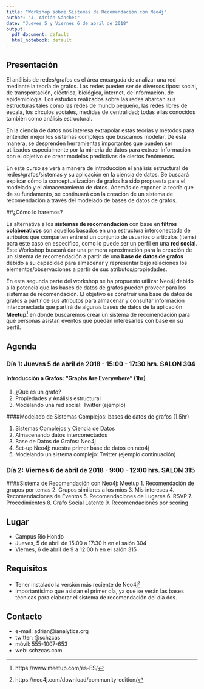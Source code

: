 ```yaml
---
title: "Workshop sobre Sistemas de Recomendación con Neo4j"
author: "J. Adrián Sánchez"
date: "Jueves 5 y Viernes 6 de abril de 2018"
output:
  pdf_document: default
  html_notebook: default
---
```


## Presentación

El análisis de redes/grafos es el área encargada de analizar una red mediante la teoría de grafos. Las redes pueden ser de diversos tipos: social, de transportación, eléctrica, biológica, internet, de información, de epidemiología. Los estudios realizados sobre las redes abarcan sus estructuras tales como  las redes de mundo pequeño, las redes libres de escala, los círculos sociales, medidas de centralidad; todas ellas conocidos también como análisis estructural. 

En la ciencia de datos nos interesa extrapolar estas teorías y métodos para entender mejor los sistemas complejos que buscamos modelar. De esta manera, se desprenden herramientas importantes que pueden ser utilizados especialmente por la minería de datos para extraer información con el objetivo de crear modelos predictivos de ciertos fenómenos.

En este curso se verá a manera de introducción el análisis estructural de redes/grafos/sistemas y su aplicación en la ciencia de datos. Se buscará explicar cómo la conceptualización de grafos ha sido propuesta para el modelado y el almacenamiento de datos. Además de exponer la teoría que da su fundamento, se continuará con la creación de un sistema de recomendación a través del modelado de bases de datos de grafos. 

##¿Cómo lo haremos?

La alternativa a los **sistemas de recomendación** con base en **filtros colaborativos** son aquellos basados en una estructura interconectada de atributos que comparten entre sí un conjunto de usuarios o artículos (ítems) para este caso en específico, como lo puede ser un perfil en una **red social**. Este Workshop buscará dar una primera aproximación para la creación de un sistema de recomendación a partir de una **base de datos de grafos** debido a su capacidad para almacenar y representar bajo relaciones los elementos/observaciones a partir de sus atributos/propiedades.

En esta segunda parte del workshop se ha propuesto utilizar Neo4j debido a la potencia que las bases de datos de grafos pueden proveer para los sistemas de recomendación. El objetivo es construir una base de datos de grafos a partir de sus atributos para almacenar y consultar información interconectada que partirá de algunas bases de datos de la aplicación **Meetup**^[https://www.meetup.com/es-ES/] en donde buscaremos crear un sistema de recomendación para que personas asistan eventos que puedan interesarles con base en su perfil. 

## Agenda

### Día 1: Jueves 5 de abril de 2018 - 15:00 - 17:30 hrs. SALON 304

#### Introducción a Grafos: "Graphs Are Everywhere" (1hr)
1. ¿Qué es un grafo?
2. Propiedades y Análisis estructural
3. Modelando una red social: Twitter (ejemplo)

####Modelado de Sistemas Complejos: bases de datos de grafos (1.5hr)

1. Sistemas Complejos y Ciencia de Datos
2. Almacenando datos interconectados 
3. Base de Datos de Grafos: Neo4j 
4. Set-up Neo4j: nuestra primer base de datos en neo4j
5. Modelando un sistema complejo: Twitter (ejemplo continuación)


### Día 2: Viernes 6 de abril de 2018 - 9:00 - 12:00 hrs. SALON 315


####Sistema de Recomendación con Neo4j: Meetup
1. Recomendación de grupos por temas
2. Grupos similares a los mios
3. Mis intereses
4. Recomendaciones de Eventos
5. Recomendaciones de Lugares
6. RSVP
7. Procedimientos
8. Grafo Social Latente
9. Recomendaciones por scoring


## Lugar
- Campus Rio Hondo
- Jueves, 5 de abril de 15:00 a 17:30 h en el salón 304
- Viernes, 6 de abril de 9 a 12:00 h en el salón 315

## Requisitos
- Tener instalado la versión más reciente de Neo4j^[https://neo4j.com/download/community-edition/]
- Importantísimo que asistan el primer día, ya que se verán las bases técnicas para elaborar el sistema de recomendación del día dos.

## Contacto 
- e-mail: adrian@ianalytics.org
- twitter: @schzcas
- móvil: 555-1007-653
- web: schzcas.com

